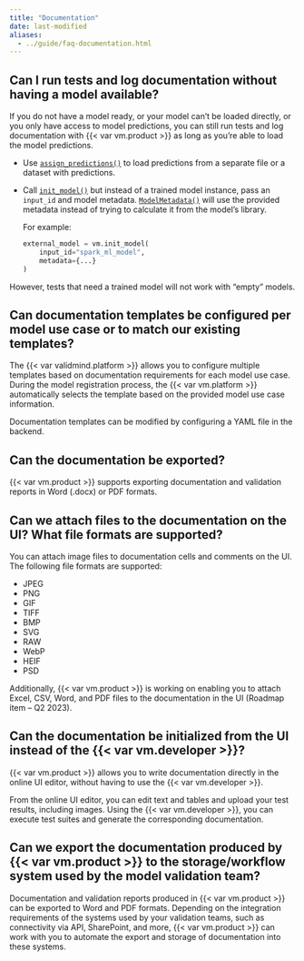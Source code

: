 ```yaml
---
title: "Documentation"
date: last-modified
aliases:
  - ../guide/faq-documentation.html
---
```


## Can I run tests and log documentation without having a model available?

If you do not have a model ready, or your model can't be loaded directly, or you only have access to model predictions, you can still run tests and log documentation with {{< var vm.product >}} as long as you're able to load the model predictions.

- Use [`assign_predictions()`](https://docs.validmind.ai/validmind/validmind/vm_models.html#VMDataset.assign_predictions) to load predictions from a separate file or a dataset with predictions.
- Call [`init_model()`](https://docs.validmind.ai/validmind/validmind.html#init_model) but instead of a trained model instance, pass an `input_id` and model metadata. [`ModelMetadata()`](https://docs.validmind.ai/validmind/validmind/tests/model_validation/ModelMetadata.html#ModelMetadata) will use the provided metadata instead of trying to calculate it from the model's library. 

    For example: 

    ```python
    external_model = vm.init_model(
        input_id="spark_ml_model",
        metadata={...}
    )
    ```

::: {.callout title="If neither a trained model instance nor metadata is provided, `init_model()` will return an error.  "}
However, tests that need a trained model will not work with "empty" models.
:::

## Can documentation templates be configured per model use case or to match our existing templates?

The {{< var validmind.platform >}} allows you to configure multiple templates based on documentation requirements for each model use case. During the model registration process, the {{< var vm.platform >}} automatically selects the template based on the provided model use case information.

Documentation templates can be modified by configuring a YAML file in the backend.

## Can the documentation be exported?

{{< var vm.product >}} supports exporting documentation and validation reports in Word (.docx) or PDF formats.

## Can we attach files to the documentation on the UI? What file formats are supported?

You can attach image files to documentation cells and comments on the UI. The following file formats are supported:

- JPEG
- PNG
- GIF
- TIFF
- BMP
- SVG
- RAW
- WebP
- HEIF
- PSD

Additionally, {{< var vm.product >}} is working on enabling you to attach Excel, CSV, Word, and PDF files to the documentation in the UI (Roadmap item – Q2 2023).

## Can the documentation be initialized from the UI instead of the {{< var vm.developer >}}?

{{< var vm.product >}} allows you to write documentation directly in the online UI editor, without having to use the {{< var vm.developer >}}.

From the online UI editor, you can edit text and tables and upload your test results, including images. Using the {{< var vm.developer >}}, you can execute test suites and generate the corresponding documentation.

## Can we export the documentation produced by {{< var vm.product >}} to the storage/workflow system used by the model validation team?

Documentation and validation reports produced in {{< var vm.product >}} can be exported to Word and PDF formats. Depending on the integration requirements of the systems used by your validation teams, such as connectivity via API, SharePoint, and more, {{< var vm.product >}} can work with you to automate the export and storage of documentation into these systems.

